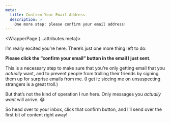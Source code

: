 ```yaml
---
meta:
  title: Confirm Your Email Address
  description: >
    One more step: please confirm your email address!
---
```



<WrapperPage {...attributes.meta}>

I’m really excited you’re here. There’s just one more thing left to do:

**Please click the “confirm your email” button in the email I just sent.**

This is a necessary step to make sure that you’re only getting email that you _actually_ want, and to prevent people from trolling their friends by signing them up for surprise emails from me. (I get it: siccing me on unsuspecting strangers is a great troll.)

But that’s not the kind of operation I run here. Only messages you _actually want_ will arrive. 😂

So head over to your inbox, click that confirm button, and I’ll send over the first bit of content right away!

</WrapperPage>
